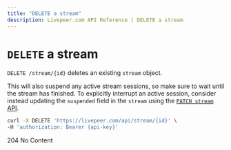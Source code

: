 ```yaml
---
title: "DELETE a stream"
description: Livepeer.com API Reference | DELETE a stream
---
```


# `DELETE` a stream

`DELETE /stream/{id}` deletes an existing `stream` object.

This will also suspend any active stream sessions, so make sure to wait until
the stream has finished. To explicitly interrupt an active session, consider
instead updating the `suspended` field in the `stream` using the
[`PATCH stream` API](/docs/api-reference/stream/update-stream).

```bash
curl -X DELETE 'https://livepeer.com/api/stream/{id}' \
-H 'authorization: Bearer {api-key}'
```

204 No Content
